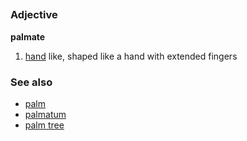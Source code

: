 {{wikipedia}}
=={{en}}==
===Adjective===
'''palmate'''
#[[hand]] like, shaped like a hand with extended fingers

===See also===
*[[palm]]
*[[palmatum]]
*[[palm tree]]